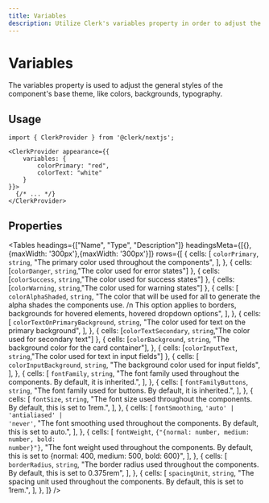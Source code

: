 ---
title: Variables
description: Utilize Clerk's variables property in order to adjust the general styles of the component's base theme, like colors, backgrounds, typography.
---


# Variables

The variables property is used to adjust the general styles of the component's base theme, like colors, backgrounds, typography.

## Usage

```tsx filename="app.tsx" copy
import { ClerkProvider } from '@clerk/nextjs';

<ClerkProvider appearance={{
    variables: {
        colorPrimary: "red",
        colorText: "white"
    }
}}>
  {/* ... */}
</ClerkProvider>
```

## Properties

<Tables
  headings={["Name", "Type", "Description"]}
  headingsMeta={[{},{maxWidth: '300px'},{maxWidth: '300px'}]}
  rows={[
  {
  cells: [
  <code>colorPrimary</code>,
  <code>string</code>,
  "The primary color used throughout the components",
  ],
  },
  { cells: [<code>colorDanger</code>, 
  <code>string</code>,"The color used for error states"] },
  { cells: [<code>colorSuccess</code>, 
  <code>string</code>,"The color used for success states"] },
  { cells: [<code>colorWarning</code>, 
  <code>string</code>,"The color used for warning states"] },
  {
  cells: [
  <code>colorAlphaShaded</code>,
  <code>string</code>,
  "The color that will be used for all to generate the alpha shades the components use. /n This option applies to borders, backgrounds for hovered elements, hovered dropdown options",
  ],
  },
  {
  cells: [
  <code>colorTextOnPrimaryBackground</code>,
  <code>string</code>,
  "The color used for text on the primary background",
  ],
  },
  { cells: [<code>colorTextSecondary</code>, 
  <code>string</code>,"The color used for secondary text"] },
  {
  cells: [<code>colorBackground</code>,
  <code>string</code>, "The background color for the card container"],
  },
  { cells: [<code>colorInputText</code>, 
  <code>string</code>,"The color used for text in input fields"] },
  {
  cells: [
  <code>colorInputBackground</code>,
  <code>string</code>,
  "The background color used for input fields",
  ],
  },
  {
  cells: [
  <code>fontFamily</code>,
  <code>string</code>,
  "The font family used throughout the components. By default, it is inherited.",
  ],
  },
  {
  cells: [
  <code>fontFamilyButtons</code>,
  <code>string</code>,
  "The font family used for buttons. By default, it is inherited.",
  ],
  },
  {
  cells: [
  <code>fontSize</code>,
  <code>string</code>,
  "The font size used throughout the components. By default, this is set to 1rem.",
  ],
  },
  {
  cells: [
  <code>fontSmoothing</code>,
  <code>'auto' | 'antialiased' | 'never'</code>,
  "The font smoothing used throughout the components. By default, this is set to auto.",
  ],
  },
  {
  cells: [
  <code>fontWeight</code>,
  <code>{"{normal: number, medium: number, bold: number}"}</code>,
  "The font weight used throughout the components. By default, this is set to {normal: 400, medium: 500, bold: 600}",
  ],
  },
  {
  cells: [
  <code>borderRadius</code>,
    <code>string</code>,
  "The border radius used throughout the components. By default, this is set to 0.375rem",
  ],
  },
  {
  cells: [
  <code>spacingUnit</code>,
    <code>string</code>,
  "The spacing unit used throughout the components. By default, this is set to 1rem.",
  ],
  },
  ]}
/>
